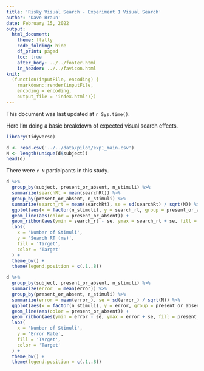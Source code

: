 ```yaml
---
title: 'Risky Visual Search - Experiment 1 Visual Search'
author: 'Dave Braun'
date: February 15, 2022
output:
  html_document:
    theme: flatly
    code_folding: hide
    df_print: paged
    toc: true
    after_body: ../../footer.html
    in_header: ../../favicon.html
knit:
  (function(inputFile, encoding) {
    rmarkdown::render(inputFile,
    encoding = encoding,
    output_file = 'index.html')})
---
```



This document was last updated at `r Sys.time()`.

Here I'm doing a basic breakdown of expected visual search effects.

```r
library(tidyverse)
```


```r
d <- read.csv('../../data/pilot/exp1_main.csv')
N <- length(unique(d$subject))
head(d)
```
There were `r N` participants in this study.

```r
d %>% 
  group_by(subject, present_or_absent, n_stimuli) %>% 
  summarize(searchRt = mean(searchRt)) %>% 
  group_by(present_or_absent, n_stimuli) %>% 
  summarize(search_rt = mean(searchRt), se = sd(searchRt) / sqrt(N)) %>% 
  ggplot(aes(x = factor(n_stimuli), y = search_rt, group = present_or_absent)) + 
  geom_line(aes(color = present_or_absent)) + 
  geom_ribbon(aes(ymin = search_rt - se, ymax = search_rt + se, fill = present_or_absent), alpha = .3) + 
  labs(
    x = 'Number of Stimuli',
    y = 'Search RT (ms)',
    fill = 'Target',
    color = 'Target'
  ) + 
  theme_bw() + 
  theme(legend.position = c(.1,.8))
```


```r
d %>% 
  group_by(subject, present_or_absent, n_stimuli) %>% 
  summarize(error_ = mean(error)) %>% 
  group_by(present_or_absent, n_stimuli) %>% 
  summarize(error = mean(error_), se = sd(error_) / sqrt(N)) %>% 
  ggplot(aes(x = factor(n_stimuli), y = error, group = present_or_absent)) + 
  geom_line(aes(color = present_or_absent)) + 
  geom_ribbon(aes(ymin = error - se, ymax = error + se, fill = present_or_absent), alpha = .3) + 
  labs(
    x = 'Number of Stimuli',
    y = 'Error Rate',
    fill = 'Target',
    color = 'Target'
  ) + 
  theme_bw() + 
  theme(legend.position = c(.1,.8))
```



























